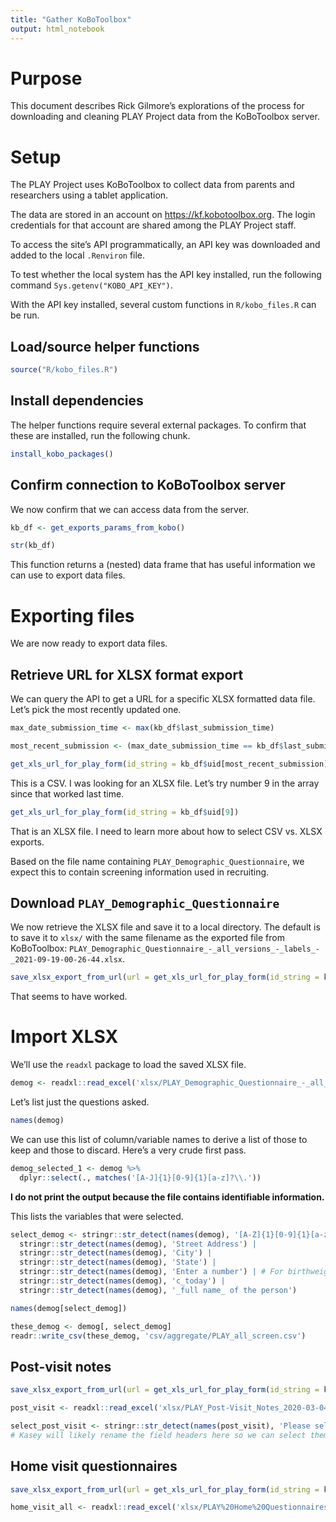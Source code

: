 ```yaml
---
title: "Gather KoBoToolbox"
output: html_notebook
---
```


# Purpose

This document describes Rick Gilmore's explorations of the process for downloading and cleaning PLAY Project data from the KoBoToolbox server.

# Setup

The PLAY Project uses KoBoToolbox to collect data from parents and researchers using a tablet application.

The data are stored in an account on <https://kf.kobotoolbox.org>. The login credentials for that account are shared among the PLAY Project staff.

To access the site's API programmatically, an API key was downloaded and added to the local `.Renviron` file.

To test whether the local system has the API key installed, run the following command `Sys.getenv("KOBO_API_KEY")`.

With the API key installed, several custom functions in `R/kobo_files.R` can be run.

## Load/source helper functions

```r
source("R/kobo_files.R")
```

## Install dependencies

The helper functions require several external packages. To confirm that these are installed, run the following chunk.

```r
install_kobo_packages()
```

## Confirm connection to KoBoToolbox server

We now confirm that we can access data from the server.

```r
kb_df <- get_exports_params_from_kobo()

str(kb_df)
```

This function returns a (nested) data frame that has useful information we can use to export data files.

# Exporting files

We are now ready to export data files.

## Retrieve URL for XLSX format export

We can query the API to get a URL for a specific XLSX formatted data file. Let's pick the most recently updated one.

```r
max_date_submission_time <- max(kb_df$last_submission_time)

most_recent_submission <- (max_date_submission_time == kb_df$last_submission_time)
```


```r
get_xls_url_for_play_form(id_string = kb_df$uid[most_recent_submission])
```

This is a CSV. I was looking for an XLSX file. Let's try number 9 in the array since that worked last time.

```r
get_xls_url_for_play_form(id_string = kb_df$uid[9])
```

That is an XLSX file. I need to learn more about how to select CSV vs. XLSX exports.

Based on the file name containing `PLAY_Demographic_Questionnaire`, we expect this to contain screening information used in recruiting.

## Download `PLAY_Demographic_Questionnaire`

We now retrieve the XLSX file and save it to a local directory. The default is to save it to `xlsx/` with the same filename as the exported file from KoBoToolbox: `PLAY_Demographic_Questionnaire_-_all_versions_-_labels_-_2021-09-19-00-26-44.xlsx`.

```r
save_xlsx_export_from_url(url = get_xls_url_for_play_form(id_string = kb_df$uid[9]))
```

That seems to have worked.

# Import XLSX

We'll use the `readxl` package to load the saved XLSX file.

```r
demog <- readxl::read_excel('xlsx/PLAY_Demographic_Questionnaire_-_all_versions_-_labels_-_2021-09-19-00-26-44.xlsx')
```

Let's list just the questions asked.

```r
names(demog)
```

We can use this list of column/variable names to derive a list of those to keep and those to discard. Here's a very crude first pass.

```r
demog_selected_1 <- demog %>%
  dplyr::select(., matches('[A-J]{1}[0-9]{1}[a-z]?\\.'))
```

**I do not print the output because the file contains identifiable information.**

This lists the variables that were selected.

```r
select_demog <- stringr::str_detect(names(demog), '[A-Z]{1}[0-9]{1}[a-z]?\\.') |
  stringr::str_detect(names(demog), 'Street Address') |
  stringr::str_detect(names(demog), 'City') |
  stringr::str_detect(names(demog), 'State') |
  stringr::str_detect(names(demog), 'Enter a number') | # For birthweight ounces
  stringr::str_detect(names(demog), 'c_today') |
  stringr::str_detect(names(demog), '_full name_ of the person')
```

```r
names(demog[select_demog])
```

```r
these_demog <- demog[, select_demog]
readr::write_csv(these_demog, 'csv/aggregate/PLAY_all_screen.csv')
```

## Post-visit notes

```r
save_xlsx_export_from_url(url = get_xls_url_for_play_form(id_string = kb_df$uid[7]))
```

```r
post_visit <- readxl::read_excel('xlsx/PLAY_Post-Visit_Notes_2020-03-04_-_all_versions_-_labels_-_2021-02-08-16-20-56.xlsx')
```
```r
select_post_visit <- stringr::str_detect(names(post_visit), 'Please select _all_')
# Kasey will likely rename the field headers here so we can select them more programmatically.
```

## Home visit questionnaires

```r
save_xlsx_export_from_url(url = get_xls_url_for_play_form(id_string = kb_df$uid[2]))

home_visit_all <- readxl::read_excel('xlsx/PLAY%20Home%20Questionnaires%20(12%20English)%20-%20all%20versions%20-%20labels%20-%202020-01-08-20-20-26.xlsx')
```

